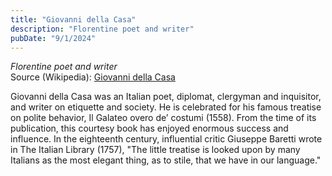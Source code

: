 ```yaml
---
title: "Giovanni della Casa"
description: "Florentine poet and writer"
pubDate: "9/1/2024"
---
```


*Florentine poet and writer*  
Source (Wikipedia): [Giovanni della Casa][1]

Giovanni della Casa was an Italian poet, diplomat, clergyman and inquisitor, and writer on etiquette and society. He is celebrated for his famous treatise on polite behavior, Il Galateo overo de’ costumi (1558). From the time of its publication, this courtesy book has enjoyed enormous success and influence. In the eighteenth century, influential critic Giuseppe Baretti wrote in The Italian Library (1757), "The little treatise is looked upon by many Italians as the most elegant thing, as to stile, that we have in our language."

[1]: https://en.wikipedia.org/wiki/Giovanni_della_Casa

